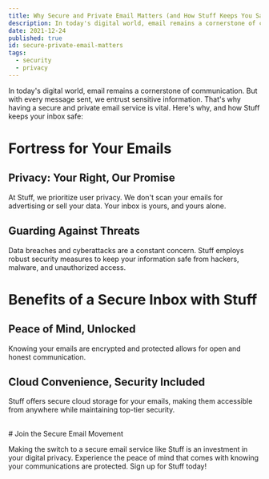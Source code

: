 ```yaml
---
title: Why Secure and Private Email Matters (and How Stuff Keeps You Safe)
description: In today's digital world, email remains a cornerstone of communication. But with every message sent, we entrust sensitive information.  That's why having a secure and private email service is vital. Here's why, and how Stuff keeps your inbox safe.
date: 2021-12-24
published: true
id: secure-private-email-matters
tags:
  - security
  - privacy
---
```


In today's digital world, email remains a cornerstone of communication. But with every message sent, we entrust sensitive information.  That's why having a secure and private email service is vital. Here's why, and how Stuff keeps your inbox safe:

# Fortress for Your Emails

## Privacy: Your Right, Our Promise
At Stuff, we prioritize user privacy. We don't scan your emails for advertising or sell your data. Your inbox is yours, and yours alone.

## Guarding Against Threats
Data breaches and cyberattacks are a constant concern. Stuff employs robust security measures to keep your information safe from hackers, malware, and unauthorized access.

# Benefits of a Secure Inbox with Stuff

## Peace of Mind, Unlocked
Knowing your emails are encrypted and protected allows for open and honest communication.

## Cloud Convenience, Security Included
Stuff offers secure cloud storage for your emails, making them accessible from anywhere while maintaining top-tier security.

<br />
# Join the Secure Email Movement

Making the switch to a secure email service like Stuff is an investment in your digital privacy.  Experience the peace of mind that comes with knowing your communications are protected.  Sign up for Stuff today!
